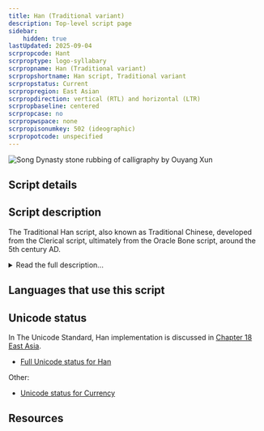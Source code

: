 ```yaml
---
title: Han (Traditional variant)
description: Top-level script page
sidebar:
    hidden: true
lastUpdated: 2025-09-04
scrpropcode: Hant
scrproptype: logo-syllabary
scrpropname: Han (Traditional variant)
scrpropshortname: Han script, Traditional variant
scrpropstatus: Current
scrpropregion: East Asian
scrpropdirection: vertical (RTL) and horizontal (LTR)
scrpropbaseline: centered
scrpropcase: no
scrpropwspace: none
scrpropisonumkey: 502 (ideographic)
scrpropotcode: unspecified
---
```



![](../images/hant-sample.png "Song Dynasty stone rubbing of calligraphy by Ouyang Xun")

## Script details

<ScriptDetails />

## Script description

The Traditional Han script, also known as Traditional Chinese, developed from the Clerical script, ultimately from the Oracle Bone script, around the 5th century AD.

<details>
<summary>Read the full description...</summary>It was used since that time throughout the Chinese-speaking world until the Communist government of China replaced it with the Simplified Han script in 1949. The simplified script is now the official script of the People's Republic of China (PRC) and of Singapore, but the traditional characters are still used in Taiwan, Hong Kong and Macau, as well as for aesthetic purposes in the PRC and Singapore.

There are five principles of character formation which have been used in developing the script. The _pictographic principle_ refers to signs which visually resemble the thing they represent, for example a dot within a circle for representing the concept 'sun'. The _simple indicative principle_ is related to this, but applies to more abstract concepts, such as 'above' which is represented by a particular mark above a horizontal line, or 'below' which is represented by a related mark below a horizontal line. The _compound indicative principle_ is used for compound signs, for example the combination of the 'sun' and 'moon' signs for representing the concept 'bright'. The _phonetic loan principle_ has been used in developing the signs for homphonous words. For example, the sound _ləg_ archaically meant both 'wheat' and 'to come', so a character visually resembling a sheaf of wheat is still used for representing the word 'come', although the two words are no longer pronounced alike. The last principle is the _semantic-phonetic principle_, whereby homophonous words represented by the same character are distinguished by adding a semantic element, sometimes called a determinative, classifier, signific or radical.

The script is neither purely phonetic nor purely logographic; rather, it can be seen as a very large and phonetically imprecise syllabary having a strong semantic element. Neither the phonetic nor the semantic component alone gives an exact indication of sound or meaning, but the combined phonetic and semantic associations provided by the character enables the reader to deduce the pronunciation and the meaning represented. For example, the character representing the concept 'sprain (ankle)', pronounced _bié_ is a combination of the phonetic element representing the sound _bì_, which means - among other things - 'shabby', and the semantic radical meaning 'foot'.

Both traditional and simplified Han characters have been designed to fit within the same sized square; there are no ascenders or descenders. Traditional Han characters are much more complex than their simplified equivalents, as would be expected. Characters are written with 12 basic strokes, but a given character can contain between 1 and 64 of these strokes. Each stroke is always written in the same direction, and there is a particular order in which strokes must be written when composing a character.

Traditional Han is written both vertically (more common in Taiwan) and horizontally (more common in Hong Kong and Macau). The alignment of the text is also influenced by the shape of the surface being written on, for example, text a signpost which is longer than it is wide will be written vertically even in an area which tends to write horizontally. Vertical columns are read from right to left, but horizontal lines are read from left to right.
</details>

## Languages that use this script

<WsList script='Hant' wsMax='5' />

## Unicode status

In The Unicode Standard, Han implementation is discussed in [Chapter 18 East Asia](http://www.unicode.org/versions/latest/ch18.pdf).

- [Full Unicode status for Han](/scrlang/unicode/hani-unicode)

Other:

- [Unicode status for Currency](/scrlang/unicode/x-currency-unicode)


## Resources

<ScriptResources detailSummary='seemore' />

